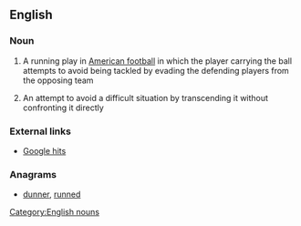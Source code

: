 ==English==
===Noun===
{{en-noun|sg=[[end]] [[run]]}}

# A running play in [[American football]] in which the player carrying the ball attempts to avoid being tackled by evading the defending players from the opposing team
# {{informal|by extension}} An attempt to avoid a difficult situation by transcending it without confronting it directly

===External links===
*[http://www.google.com/search?hl=en&q=%22an+end+run+around%22&btnG=Search Google hits]

===Anagrams===
* [[dunner#English|dunner]], [[runned#English|runned]]

[[Category:English nouns]]